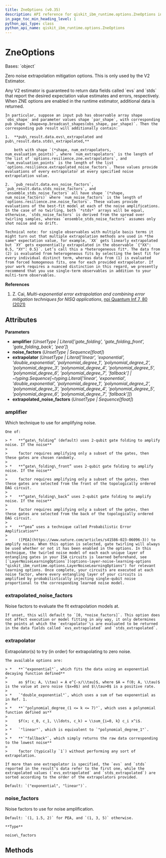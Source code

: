 ```yaml
---
title: ZneOptions (v0.35)
description: API reference for qiskit_ibm_runtime.options.ZneOptions in qiskit-ibm-runtime v0.35
in_page_toc_min_heading_level: 1
python_api_type: class
python_api_name: qiskit_ibm_runtime.options.ZneOptions
---
```


# ZneOptions

<Class id="qiskit_ibm_runtime.options.ZneOptions" isDedicatedPage={true} github="https://github.com/Qiskit/qiskit-ibm-runtime/tree/stable/0.35/qiskit_ibm_runtime/options/zne_options.py#L36-L187" signature="ZneOptions(amplifier=Unset, noise_factors=Unset, extrapolator=Unset, extrapolated_noise_factors=Unset)" modifiers="class">
  Bases: `object`

  Zero noise extrapolation mitigation options. This is only used by the V2 Estimator.

  <Admonition title="Note" type="note">
    Any V2 estimator is guaranteed to return data fields called `evs` and `stds` that report the desired expectation value estimates and errors, respectively. When ZNE options are enabled in the runtime estimator, additional data is returned.

    In particular, suppose an input pub has observable array shape `obs_shape` and parameter values shape `par_shape`, with corresponding pub shape `shape=np.broadcast_shapes(obs_shape, par_shape)`. Then the corresponding pub result will additionally contain:

    1.  **pub\_result.data.evs\_extrapolated and pub\_result.data.stds\_extrapolated,**

        both with shape `(*shape, num_extrapolators, num_evaluation_points)`, where `num_extrapolators` is the length of the list of `options.resilience.zne.extrapolators`, and `num_evaluation_points` is the length of the list `options.resilience.extrapolated_noise_factors`. These values provide evaluations of every extrapolator at every specified noise extrapolation value.

    2.  `pub_result.data.evs_noise_factors`, `pub_result.data.stds_noise_factors`, and `ensemble_stds_noise_factors` all have shape `(*shape, num_noise_factors)` where `num_noise_factors` is the length of `options.resilience.zne.noise_factors`. These values provide evaluations of the best-fit model at each of the noise amplifications. In the case of no twirling, both `*stds*` arrays will be equal, otherwise, `stds_noise_factors` is derived from the spread over twirling samples, whereas `ensemble_stds_noise_factors` assumes only shot noise and no drift.

    Technical note: for single observables with multiple basis terms it might turn out that multiple extrapolation methods are used in *the same* expectation value, for example, `XX` gets linearly extrapolated but `XY` gets exponentially extrapolated in the observable `{"XX": 0.5, "XY": 0.5}`. Let’s call this a *heterogeneous fit*. The data from (2) is evaluated from heterogeneous fits by selecting the best fit for every individual distinct term, whereas data from (1) is evaluated from forced homogenous fits, one for each provided extrapolator. If your work requires a nuanced distinction in this regard, we presently recommend that you use single-term observables in addition to your multi-term observables.
  </Admonition>

  **References**

  1.  Z. Cai, *Multi-exponential error extrapolation and combining error mitigation techniques for NISQ applications*, [npj Quantum Inf 7, 80 (2021)](https://www.nature.com/articles/s41534-021-00404-3)

  ## Attributes

  **Parameters**

  *   **amplifier** (*UnsetType | Literal\['gate\_folding', 'gate\_folding\_front', 'gate\_folding\_back', 'pea']*)
  *   **noise\_factors** (*UnsetType | Sequence\[float]*)
  *   **extrapolator** (*UnsetType | Literal\['linear', 'exponential', 'double\_exponential', 'polynomial\_degree\_1', 'polynomial\_degree\_2', 'polynomial\_degree\_3', 'polynomial\_degree\_4', 'polynomial\_degree\_5', 'polynomial\_degree\_6', 'polynomial\_degree\_7', 'fallback'] | \~typing.Sequence\[\~typing.Literal\['linear', 'exponential', 'double\_exponential', 'polynomial\_degree\_1', 'polynomial\_degree\_2', 'polynomial\_degree\_3', 'polynomial\_degree\_4', 'polynomial\_degree\_5', 'polynomial\_degree\_6', 'polynomial\_degree\_7', 'fallback']]*)
  *   **extrapolated\_noise\_factors** (*UnsetType | Sequence\[float]*)

  ### amplifier

  <Attribute id="qiskit_ibm_runtime.options.ZneOptions.amplifier" attributeTypeHint="UnsetType | Literal['gate_folding', 'gate_folding_front', 'gate_folding_back', 'pea']" attributeValue="Unset">
    Which technique to use for amplifying noise.

    One of:

    > *   **“gate\_folding” (default) uses 2-qubit gate folding to amplify noise. If the noise**
    >
    >     factor requires amplifying only a subset of the gates, then these gates are chosen randomly.
    >
    > *   **“gate\_folding\_front” uses 2-qubit gate folding to amplify noise. If the noise**
    >
    >     factor requires amplifying only a subset of the gates, then these gates are selected from the front of the topologically ordered DAG circuit.
    >
    > *   **“gate\_folding\_back” uses 2-qubit gate folding to amplify noise. If the noise**
    >
    >     factor requires amplifying only a subset of the gates, then these gates are selected from the back of the topologically ordered DAG circuit.
    >
    > *   **“pea” uses a technique called Probabilistic Error Amplification**
    >
    >     ([PEA](https://www.nature.com/articles/s41586-023-06096-3)) to amplify noise. When this option is selected, gate twirling will always be used whether or not it has been enabled in the options. In this technique, the twirled noise model of each each unique layer of entangling gates in your ISA circuits is learned beforehand, see [`LayerNoiseLearningOptions`](options-layer-noise-learning-options "qiskit_ibm_runtime.options.LayerNoiseLearningOptions") for relevant learning options. Once complete, your circuits are executed at each noise factor, where every entangling layer of your circuits is amplified by probabilistically injecting single-qubit noise proportional to the corresponding learned noise model.
  </Attribute>

  ### extrapolated\_noise\_factors

  <Attribute id="qiskit_ibm_runtime.options.ZneOptions.extrapolated_noise_factors" attributeTypeHint="UnsetType | Sequence[float]" attributeValue="Unset">
    Noise factors to evaluate the fit extrapolation models at.

    If unset, this will default to `[0, *noise_factors]`. This option does not affect execution or model fitting in any way, it only determines the points at which the `extrapolator`\s are evaluated to be returned in the data fields called `evs_extrapolated` and `stds_extrapolated`.
  </Attribute>

  ### extrapolator

  <Attribute id="qiskit_ibm_runtime.options.ZneOptions.extrapolator" attributeTypeHint="UnsetType | Literal['linear', 'exponential', 'double_exponential', 'polynomial_degree_1', 'polynomial_degree_2', 'polynomial_degree_3', 'polynomial_degree_4', 'polynomial_degree_5', 'polynomial_degree_6', 'polynomial_degree_7', 'fallback'] | Sequence[Literal['linear', 'exponential', 'double_exponential', 'polynomial_degree_1', 'polynomial_degree_2', 'polynomial_degree_3', 'polynomial_degree_4', 'polynomial_degree_5', 'polynomial_degree_6', 'polynomial_degree_7', 'fallback']]" attributeValue="Unset">
    Extrapolator(s) to try (in order) for extrapolating to zero noise.

    The available options are:

    > *   **`"exponential"`, which fits the data using an exponential decaying function defined**
    >
    >     as $f(x; A, \\tau) = A e^{-x/\\tau}$, where $A = f(0; A, \\tau)$ is the value at zero noise ($x=0$) and $\\tau>0$ is a positive rate.
    >
    > *   `"double_exponential"`, which uses a sum of two exponential as in Ref. 1.
    >
    > *   **`"polynomial_degree_(1 <= k <= 7)"`, which uses a polynomial function defined as**
    >
    >     $f(x; c_0, c_1, \\ldots, c_k) = \\sum_{i=0, k} c_i x^i$.
    >
    > *   `"linear"`, which is equivalent to `"polynomial_degree_1"`.
    >
    > *   **`"fallback"`, which simply returns the raw data corresponding to the lowest noise**
    >
    >     factor (typically `1`) without performing any sort of extrapolation.

    If more than one extrapolator is specified, the `evs` and `stds` reported in the result’s data refer to the first one, while the extrapolated values (`evs_extrapolated` and `stds_extrapolated`) are sorted according to the order of the extrapolators provided.

    Default: `("exponential", "linear")`.
  </Attribute>

  ### noise\_factors

  <Attribute id="qiskit_ibm_runtime.options.ZneOptions.noise_factors" attributeTypeHint="UnsetType | Sequence[float]" attributeValue="Unset">
    Noise factors to use for noise amplification.

    Default: `(1, 1.5, 2)` for PEA, and `(1, 3, 5)` otherwise.

    **Type**

    noise\_factors
  </Attribute>

  ## Methods
</Class>

